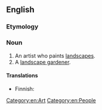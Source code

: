 ==English==

===Etymology===
{{suffix|en|landscape|ist}}

===Noun===
{{en-noun}}

# An artist who paints [[landscape]]s.
# A [[landscape gardener]].

====Translations====
{{trans-top|artist}}
* Finnish: {{t|fi|maisemamaalari}}
{{trans-mid}}
{{trans-bottom}}

[[Category:en:Art]]
[[Category:en:People]]